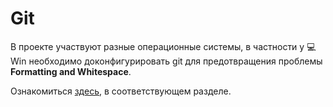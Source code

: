 
<Meta title="Styleguide / Git" />

# Git

В проекте участвуют разные операционные системы, в частности у 💻 Win необходимо доконфигурировать git для предотвращения проблемы **Formatting and Whitespace**.

Ознакомиться [здесь](https://git-scm.com/book/en/v2/Customizing-Git-Git-Configuration), в соответствующем разделе.
